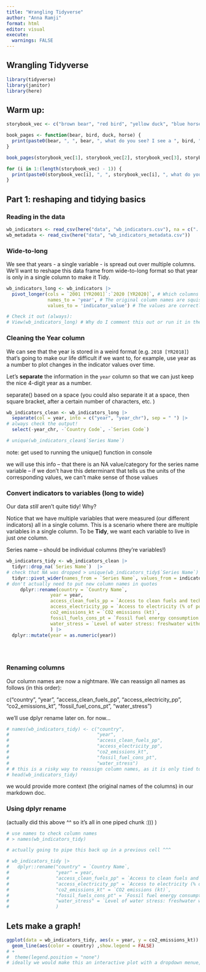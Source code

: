 ```yaml
---
title: "Wrangling Tidyverse"
author: "Anna Ramji"
format: html
editor: visual
execute:
  warnings: FALSE
---
```


## Wrangling Tidyverse

```r
library(tidyverse)
library(janitor)
library(here)
```

## Warm up:

```r
storybook_vec <- c("brown bear", "red bird", "yellow duck", "blue horse")

book_pages <- function(bear, bird, duck, horse) {
  print(paste0(bear, ", ", bear, ", what do you see? I see a ", bird, " looking at me. ", bird, ", ", bird, ", what do you see? I see a ", duck, " looking at me. ", duck, ", ", duck, ", what do you see? I see a ", horse, " looking at me."))
}
```

```r
book_pages(storybook_vec[1], storybook_vec[2], storybook_vec[3], storybook_vec[4])
```

```r
for (i in 1:(length(storybook_vec) - 1)) {
  print(paste0(storybook_vec[i], ", ", storybook_vec[i], ", what do you see? I see a ", storybook_vec[i+1], " looking at me."))
}
```

## Part 1: reshaping and tidying basics

### Reading in the data

```r
wb_indicators <- read_csv(here("data", "wb_indicators.csv"), na = c("..", ""))
wb_metadata <- read_csv(here("data", "wb_indicators_metadata.csv"))
```

### Wide-to-long

We see that years - a single variable - is spread out over multiple columns. We'll want to reshape this data frame from wide-to-long format so that year is only in a single column to make it Tidy.

```r
wb_indicators_long <- wb_indicators |>  
  pivot_longer(cols = `2001 [YR2001]`:`2020 [YR2020]`, # Which columns to melt
               names_to = 'year', # The original column names are squished into this column
               values_to = 'indicator_value') # The values are correctly aligned in this column

# Check it out (always):
# View(wb_indicators_long) # Why do I comment this out or run it in the Console? (becauae we don't want it to show up in the final rendered output!)
```

### Cleaning the Year column

We can see that the year is stored in a weird format (e.g. `2018 [YR2018]`) that's going to make our life difficult if we want to, for example, use year as a number to plot changes in the indicator values over time.

Let's **separate** the information in the `year` column so that we can just keep the nice 4-digit year as a number.

separate() based on a space (you could also separate it at a space, then square bracket, after a certain number of characters, etc. )

```r
wb_indicators_clean <- wb_indicators_long |> 
  separate(col = year, into = c("year", "year_chr"), sep = " ") |> 
# always check the output!
  select(-year_chr, -`Country Code`, -`Series Code`)

# unique(wb_indicators_clean$`Series Name`)
```

note: get used to running the unique() function in console

we will use this info -- that there is an NA value/category for the series name variable -- if we don't have this determinant that tells us the units of the corresponding values, we can't make sense of those values

### Convert indicators to variables (long to wide)

Our data *still* aren't quite tidy! Why?

Notice that we have multiple variables that were measured (our different indicators) all in a single column. This is a scenario where there are multiple variables in a single column. To be **Tidy**, we want each variable to live in just *one* column.

Series name -- should be individual columns (they're variables!)

```r
wb_indicators_tidy <- wb_indicators_clean |> 
  tidyr::drop_na(`Series Name`)  |> 
# check that NA was dropped > unique(wb_indicators_tidy$`Series Name`)
  tidyr::pivot_wider(names_from = `Series Name`, values_from = indicator_value) |> 
# don't actually need to put new column names in quotes
     dplyr::rename(country = `Country Name`,
                year = year,
                access_clean_fuels_pp = `Access to clean fuels and technologies for cooking (% of population)`,
                access_electricity_pp = `Access to electricity (% of population)`,
                co2_emissions_kt = `CO2 emissions (kt)`,
                fossil_fuels_cons_pt = `Fossil fuel energy consumption (% of total)`,
                water_stress = `Level of water stress: freshwater withdrawal as a proportion of available freshwater resources`
                ) |> 
  dplyr::mutate(year = as.numeric(year))

  
  
```

### Renaming columns

Our column names are now a nightmare. We can reassign all names as follows (in this order):

c("country", "year", "access_clean_fuels_pp", "access_electricity_pp", "co2_emissions_kt", "fossil_fuel_cons_pt", "water_stress")

we'll use dplyr rename later on. for now...

```r
# names(wb_indicators_tidy) <- c("country",
#                                "year",
#                                "access_clean_fuels_pp",
#                                "access_electricity_pp",
#                                "co2_emissions_kt",
#                                "fossil_fuel_cons_pt",
#                                "water_stress")
# # this is a risky way to reassign column names, as it is only tied to the position or order of the columns. instead, it would be better to tell our code which column we are renaming individually / based on the original name. rearranging and sorting our data should not break our code. 
# head(wb_indicators_tidy)
```

we would provide more context (the original names of the columns) in our markdown doc.

### Using dplyr rename

(actually did this above \^\^ so it's all in one piped chunk :))) )

```r
# use names to check column names
# > names(wb_indicators_tidy)

# actually going to pipe this back up in a previous cell ^^^

# wb_indicators_tidy |> 
#   dplyr::rename("country" = `Country Name`,
#                 "year" = year,
#                 "access_clean_fuels_pp" = `Access to clean fuels and technologies for cooking (% of population)`,
#                 "access_electricity_pp" = `Access to electricity (% of population)`,
#                 "co2_emissions_kt" = `CO2 emissions (kt)`,
#                 "fossil_fuels_cons_pt" = `Fossil fuel energy consumption (% of total)`,
#                 "water_stress" = `Level of water stress: freshwater withdrawal as a proportion of available freshwater resources`
#                 )
```

## Lets make a graph!

```r
ggplot(data = wb_indicators_tidy, aes(x = year, y = co2_emissions_kt)) +
  geom_line(aes(color = country) ,show.legend = FALSE) 
# +
#  theme(legend.position = "none")
# ideally we would make this an interactive plot with a dropdown menue, where a user could select which country they're interested in 
```
